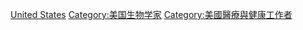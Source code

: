 {{Commonscat|Physiologists from the United States}}

[[Category:各國生理學家|United States]]
[[Category:美国生物学家|Category:美国生物学家]]
[[Category:美國醫療與健康工作者|Category:美國醫療與健康工作者]]